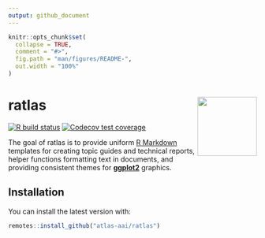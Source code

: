 ```yaml
---
output: github_document
---
```


<!-- README.md is generated from README.Rmd. Please edit that file -->

```r
knitr::opts_chunk$set(
  collapse = TRUE,
  comment = "#>",
  fig.path = "man/figures/README-",
  out.width = "100%"
)
```

# ratlas <img src="man/figures/ratlas-large.png" align="right" width="120" />

<!-- badges: start -->
[![R build status](https://github.com/atlas-aai/ratlas/workflows/R-CMD-check/badge.svg)](https://github.com/atlas-aai/ratlas/actions)
[![Codecov test coverage](https://codecov.io/gh/atlas-aai/ratlas/branch/master/graph/badge.svg)](https://codecov.io/gh/atlas-aai/ratlas?branch=master)
<!-- badges: end -->

The goal of ratlas is to provide uniform [R Markdown](https://bookdown.org/yihui/rmarkdown/) templates for creating topic guides and technical reports, helper functions formatting text in documents, and providing consistent themes for [**ggplot2**](https://ggplot2.tidyverse.org) graphics.

## Installation

You can install the latest version with:

``` r
remotes::install_github("atlas-aai/ratlas")
```
